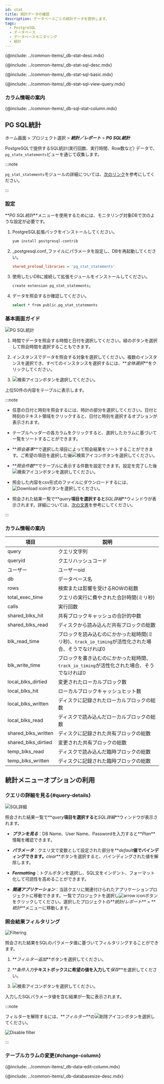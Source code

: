 ```yaml
---
id: stat
title: 統計データの確認
description: データベースごとの統計データを提供します。
tags:
  - PostgreSQL
  - データベース
  - データベースモニタリング
  - 統計
---
```



<Note product='PostgreSQL' link='../postgresql-v1/stat' />

<!-- 概要-->

{@include: ../common-items/_db-stat-desc.mdx}

<!-- SQL統計-->

{@include: ../common-items/_db-stat-sql-desc.mdx}

<!-- SQL統計の基本使用の案内 -->

{@include: ../common-items/_db-stat-sql-basic.mdx}

<!-- クエリ別の実行推移、詳細を見る-->

{@include: ../common-items/_db-stat-sql-view-query.mdx}  

### カラム情報の案内

{@include: ../common-items/_db-sql-stat-column.mdx}

## PG SQL統計

ホーム画面 > プロジェクト選択 > **_統計／レポート_** > **_PG SQL統計_**

PostgreSQLで提供するSQL統計(実行回数、実行時間、Row数など) データで、`pg_state_statements`ビューを通じて収集します。

:::note

`pg_stat_statements`モジュールの詳細については、[次のリンク](https://www.postgresql.org/docs/current/pgstatstatements.html)を参考にしてください。

:::

### 設定

**_PG SQL統計_**メニューを使用するためには、モニタリング対象DBで次のような設定が必要です。

1.  PostgreSQL拡張パックをインストールしてください。

    ```bash
    yum install postgresql-contrib
    ```

2.  _postgresql.conf_ファイルにパラメータを設定し、DBを再起動してください。

    ```ini title='postgresql.conf'
    shared_preload_libraries = 'pg_stat_statements'
    ```

3.  使用したいDBに接続して拡張モジュールをインストールしてください。

    ```bash
    create extension pg_stat_statements;
    ```

4.  データを照会するか確認してください。

    ```bash
    select * from public.pg_stat_statements
    ```

### 基本画面ガイド

![PG SQL統計](/img/db-pg-sql-stat.png)

1.  時間でデータを照会する時間と日付を選択してください。緑のボタンを選択して照会時間を選択することもできます。

2.  インスタンスでデータを照会する対象を選択してください。複数のインスタンスを選択でき、すべてのインスタンスを選択するには、**_全体選択_**をクリックしてください。

3.  ![検索アイコン](/img/ico-btn-search.png)ボタンを選択してください。

上位50件の内容をテーブルに表示します。

:::note

-   任意の日付と時刻を照会するには、時計の部分を選択してください。日付と時刻のテキスト領域をクリックすると、日付と時刻を選択するオプションが表示されます。

-   テーブルヘッダーの各カラムをクリックすると、選択したカラムに基づいて一覧をソートすることができます。

-   **_照会基準_**で選択した項目によって照会結果をソートすることができます。ご希望の項目を選択した後![検索アイコン](/img/ico-btn-search.png)ボタンを選択してください。 

-   **_照会件数_**でテーブルに表示する件数を設定できます。設定を完了した後![検索アイコン](/img/ico-btn-search.png)ボタンを選択してください。 

-   照会した内容をcsv形式のファイルにダウンロードするには、![Download icon](/img/ico-download.svg)ボタンを選択してください。

-   照会された結果一覧で**_query_**項目を選択すると**_SQL詳細_**ウィンドウが表示されます。詳細については、[次の文書](#query-details)を参考にしてください。

:::

### カラム情報の案内

| 項目                  | 説明                                                          |
| ------------------- | ----------------------------------------------------------- |
| query               | クエリ文字列                                                      |
| queryid             | クエリハッシュコード                                                  |
| ユーザー                | ユーザーoid                                                     |
| db                  | データベース名                                                     |
| rows                | 検索または影響を受けるROWの総数                                           |
| total_exec_time     | クエリの実行に費やされた合計時間(ミリ秒)                                       |
| calls               | 実行回数                                                        |
| shared_blks_hit     | 共有ブロックキャッシュの合計的中数                                           |
| shared_blks_read    | ディスクから読み込んだ共有ブロックの総数                                        |
| blk_read_time       | ブロックを読み込むのにかかった総時間(ミリ秒)、`track_io_timing`が活性化された場合、そうでなければ0 |
| blk_write_time      | ブロックを書き込むのにかかった総時間、`track_io_timing`が活性化された場合、そうでなければ0      |
| local_blks_dirtied  | 変更されたローカルブロック数                                              |
| local_blks_hit      | ローカルブロックキャッシュヒット数                                           |
| local_blks_written  | ディスクに記録されたローカルブロックの総数                                       |
| local_blks_read     | ディスクで読み込んだローカルブロックの総数                                       |
| shared_blks_written | ディスクに記録された共有ブロックの総数                                         |
| shared_blks_dirtied | 変更された共有ブロックの総数                                              |
| temp_blks_read      | ディスクで読み込んだ臨時ブロックの総数                                         |
| temp_blks_written   | ディスクに記録された臨時ブロックの総数                                         |

## 統計メニューオプションの利用

### クエリの詳細を見る{#query-details}

![SQL詳細](/img/db-pg-sql-stat-sql-details.png)

照会された結果一覧で**_query_**項目を選択すると**_SQL詳細_**ウィンドウが表示されます。 

-   **_プランを見る_**：DB Name、User Name、Passwordを入力すると**_Plan_**情報を確認できます。

-   **_パラメータ_**：クエリ文で変数として設定された部分を**_default_**値でバインディングできます。**_clear_**ボタンを選択すると、バインディングされた値を解除します。

-   **_Formatting_**：トグルボタンを選択し、SQL文をインデント、フォーマット化して可読性を高めることができます。

-   **_関連アプリケーション_**：当該クエリに関連付けられたアプリケーションプロジェクトに移動できます。一覧でプロジェクトを選択し![arrow icon](/img/ic-arrow-right.svg)ボタンをクリックしてください。選択したプロジェクトの**_統計/レポート_** > **_統計_**メニューに移動します。

### 照会結果フィルタリング

![Filtering](/img/db-sql-stat-add-filter.png)

照会された結果をSQLのパラメータ値に基づいてフィルタリングすることができます。

1.  **_フィルター追加_**ボタンを選択してください。 

2.  **_条件入力_**テキストボックスに希望の値を入力して**_保存_**を選択してください。 

3.  ![検索アイコン](/img/ico-btn-search.png)ボタンを選択してください。

入力したSQLパラメータ値を含む結果が一覧に表示されます。

:::note

フィルターを解除するには、**_フィルター_**の![削除アイコン](/img/ico-remove-white.svg)ボタンを選択してください。

![Disable filter](/img/db-sql-stat-disable-filter.png)

:::

### テーブルカラムの変更{#change-column}

{@include: ../common-items/_db-data-edit-column.mdx} 

<!-- データベースサイズ-->

{@include: ../common-items/_db-databasesize-desc.mdx}
